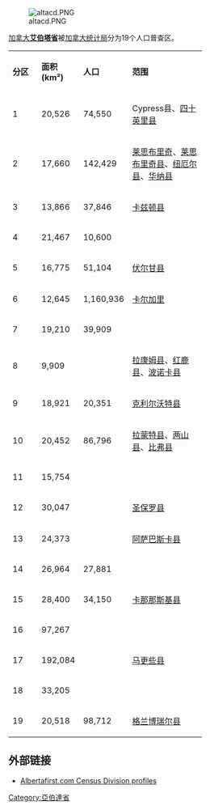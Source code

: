[[File:altacd.PNG|thumb]]

[[加拿大|加拿大]]'''[[艾伯塔省|艾伯塔省]]'''被[[加拿大统计局|加拿大统计局]]分为19个人口普查区。

{| class="wikitable sortable" border=0 cellpadding=1 cellspacing=1 width=60% style="border:1px solid black"
|- bgcolor=#99ccff
| width="3%" | '''分区'''
| width="17%" | '''面积 (km²)'''
| width="17%" | '''人口'''
| width="63%" | '''范围'''
|- bgcolor=#F4F9FF
|  1 || 20,526  || 74,550  || Cypress县、[[四十英里县|四十英里县]]
|- bgcolor=#F4F9FF
|  2 || 17,660  || 142,429   || [[莱思布里奇|莱思布里奇]]、[[莱思布里奇县|莱思布里奇县]]、[[纽厄尔县|纽厄尔县]]、[[华纳县|华纳县]]
|- bgcolor=#F4F9FF
|  3 || 13,866   ||  37,846  || [[卡兹顿县|卡兹顿县]]
|- bgcolor=#F4F9FF
|  4 || 21,467  || 10,600  ||
|- bgcolor=#F4F9FF
|  5 || 16,775   || 51,104  || [[伏尔甘县|伏尔甘县]]
|- bgcolor=#F4F9FF
|  6 || 12,645 || 1,160,936  || [[卡尔加里|卡尔加里]]
|- bgcolor=#F4F9FF
|  7 || 19,210  || 39,909  ||
|- bgcolor=#F4F9FF
|  8 ||  9,909   ||    || [[拉康姆县|拉康姆县]]、[[红鹿县|红鹿县]]、[[波诺卡县|波诺卡县]]
|- bgcolor=#F4F9FF
|  9 || 18,921   || 20,351   || [[克利尔沃特县|克利尔沃特县]]
|- bgcolor=#F4F9FF
|  10 || 20,452   || 86,796   || [[拉蒙特县|拉蒙特县]]、[[两山县|两山县]]、[[比弗县|比弗县]]
|- bgcolor=#F4F9FF
|  11 || 15,754   ||    ||
|- bgcolor=#F4F9FF
|  12 ||  30,047  ||    || [[圣保罗县|圣保罗县]]
|- bgcolor=#F4F9FF
|  13 || 24,373   ||    || [[阿萨巴斯卡县|阿萨巴斯卡县]]
|- bgcolor=#F4F9FF
|  14 || 26,964   || 27,881   ||
|- bgcolor=#F4F9FF
|  15 ||  28,400  || 34,150   ||  [[卡那那斯基县|卡那那斯基县]]
|- bgcolor=#F4F9FF
|  16 ||  97,267  ||    ||
|- bgcolor=#F4F9FF
|  17 ||  192,084  ||    || [[马更些县|马更些县]]
|- bgcolor=#F4F9FF
|  18 || 33,205   ||    ||
|- bgcolor=#F4F9FF
|  19 || 20,518   || 98,712   || [[格兰博瑞尔县|格兰博瑞尔县]]
|}

== 外部链接 ==
* [https://web.archive.org/web/20091211193127/http://www.albertafirst.com/profiles/cd/ Albertafirst.com Census Division profiles]

[[Category:亞伯達省|Category:亞伯達省]]